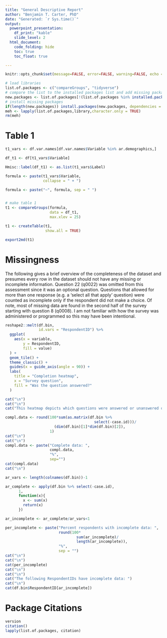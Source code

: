 ---
title: "General Descriptive Report"
author: "Benjamin T. Carter, PhD"
date: "Generated: `r Sys.time()`"
output:
  powerpoint_presentation:
    df_print: "kable"
    slide_level: 2
  html_document:
    code_folding: hide
    toc: true
    toc_float: true

---

```{r include=FALSE}
knitr::opts_chunk$set(message=FALSE, error=FALSE, warning=FALSE, echo = FALSE)

# load libraries
list.of.packages <- c("compareGroups", "tidyverse")
# compare the list to the installed packages list and add missing packages to new list
new.packages <- list.of.packages[!(list.of.packages %in% installed.packages()[,"Package"])]
# install missing packages
if(length(new.packages)) install.packages(new.packages, dependencies = TRUE)
meh <- lapply(list.of.packages,library,character.only = TRUE)
rm(meh)
```

# Table 1

```{r}
t1_vars <- df.var.names[df.var.names$Variable %in% ar.demographics,]

df_t1 <- df[t1_vars$Variable]

Hmisc::label(df_t1) <- as.list(t1_vars$Label)

formula <- paste(t1_vars$Variable,
                 collapse = " + ")

formula <- paste("~", formula, sep = " ")


# make table 1
t1 <- compareGroups(formula, 
                    data = df_t1, 
                    max.xlev = 25)

t1 <- createTable(t1,
                  show.all = TRUE)

export2md(t1)
```

# Missingness

The following gives a brief overview of the completeness of the dataset and presumes every row in the dataset should not have any missing or incomplete information. Question 22 (q0022) was omitted from this assessment since it was an optional question. Questions that allowed for more than one response (e.g. a 'select all that apply' question) were counted as incomplete only if the respondent did not make a choice. Of note, most of missing data are found in the second half of the survey starting with question 8 (q0008). I am not familiar with how the survey was administered or programmed so this may have been intentional.

```{r results='asis', fig.height=25, fig.width=10}

reshape2::melt(df.bin, 
               id.vars = "RespondentID") %>%
  ggplot(
    aes(x = variable,
        y = RespondentID,
        fill = value)
  ) + 
  geom_tile() + 
  theme_classic() + 
  guides(x = guide_axis(angle = 90)) +
  labs(
    title = "Completion heatmap",
    x = "Survey question",
    fill = "Was the question answered?"
  )

cat("\n")
cat("\n")
cat("This heatmap depicts which questions were answered or unanswered on the survey by each respondent. Vertices in red indicate a question that was unanswered by the respondent.")

compl.data <- round(100*sum(as.matrix(df.bin %>%
                                        select(-case.id)))/
                      (dim(df.bin)[1]*dim(df.bin)[2]), 
                    1)
cat("\n")
cat("\n")
compl.data <- paste("Complete data: ", 
                    compl.data,
                    "%",
                    sep="")
cat(compl.data)
cat("\n")

ar_vars <- length(colnames(df.bin))-1

ar_complete <- apply(df.bin %>% select(-case.id),
      1,
      function(x){
        x <- sum(x)
        return(x)
      })

ar_incomplete <- ar_complete/ar_vars<1

per_incomplete <- paste("Percent respondents with incomplete data: ",
                        round(100*
                                sum(ar_incomplete)/
                                length(ar_incomplete)),
                        "%",
                        sep = "")
cat("\n")
cat("\n")
cat(per_incomplete)
cat("\n")
cat("\n")
cat("The following RespondentIDs have incomplete data: ")
cat("\n")
cat(df.bin$RespondentID[ar_incomplete])

```



# Package Citations

```{r citations}
version
citation()
lapply(list.of.packages, citation)
```


